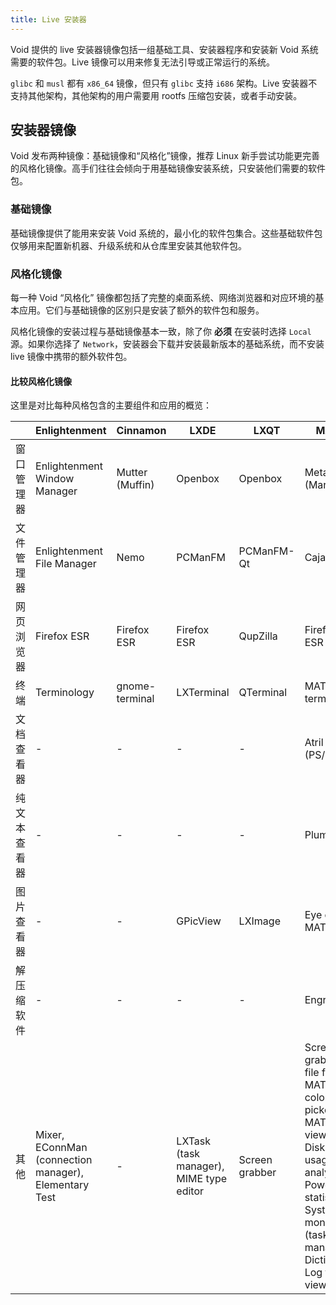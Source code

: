 ```yaml
---
title: Live 安装器
---
```


Void 提供的 live 安装器镜像包括一组基础工具、安装器程序和安装新 Void 系统需要的软件包。Live 镜像可以用来修复无法引导或正常运行的系统。

`glibc` 和 `musl` 都有 `x86_64` 镜像，但只有 `glibc` 支持 `i686` 架构。Live 安装器不支持其他架构，其他架构的用户需要用 rootfs 压缩包安装，或者手动安装。

## 安装器镜像

Void 发布两种镜像：基础镜像和“风格化”镜像，推荐 Linux 新手尝试功能更完善的风格化镜像。高手们往往会倾向于用基础镜像安装系统，只安装他们需要的软件包。

### 基础镜像

基础镜像提供了能用来安装 Void 系统的，最小化的软件包集合。这些基础软件包仅够用来配置新机器、升级系统和从仓库里安装其他软件包。

### 风格化镜像

每一种 Void “风格化” 镜像都包括了完整的桌面系统、网络浏览器和对应环境的基本应用。它们与基础镜像的区别只是安装了额外的软件包和服务。

风格化镜像的安装过程与基础镜像基本一致，除了你 **必须** 在安装时选择 `Local` 源。如果你选择了 `Network`，安装器会下载并安装最新版本的基础系统，而不安装 live 镜像中携带的额外软件包。

#### 比较风格化镜像

这里是对比每种风格包含的主要组件和应用的概览：


<table>
  <thead>
    <tr>
      <th></th>
      <th>Enlightenment</th>
      <th>Cinnamon</th>
      <th>LXDE</th>
      <th>LXQT</th>
      <th>MATE</th>
      <th>XFCE</th>
    </tr>
  </thead>
  <tbody>
    <tr>
      <td {...nowrap}>窗口管理器</td>
      <td>Enlightenment Window Manager</td>
      <td>Mutter (Muffin)</td>
      <td>Openbox</td>
      <td>Openbox</td>
      <td>Metacity (Marco)</td>
      <td>xfwm4</td>
    </tr>
    <tr>
      <td {...nowrap}>文件管理器</td>
      <td>Enlightenment File Manager</td>
      <td>Nemo</td>
      <td>PCManFM</td>
      <td>PCManFM-Qt</td>
      <td>Caja</td>
      <td>Thunar</td>
    </tr>
    <tr>
      <td {...nowrap}>网页浏览器</td>
      <td>Firefox ESR</td>
      <td>Firefox ESR</td>
      <td>Firefox ESR</td>
      <td>QupZilla</td>
      <td>Firefox ESR</td>
      <td>Firefox ESR</td>
    </tr>
    <tr>
      <td {...nowrap}>终端</td>
      <td>Terminology</td>
      <td>gnome-terminal</td>
      <td>LXTerminal</td>
      <td>QTerminal</td>
      <td>MATE terminal</td>
      <td>xfce4-Terminal</td>
    </tr>
    <tr>
      <td {...nowrap}>文档查看器</td>
      <td>-</td>
      <td>-</td>
      <td>-</td>
      <td>-</td>
      <td>Atril (PS/PDF)</td>
      <td>-</td>
    </tr>
    <tr>
      <td {...nowrap}>纯文本查看器</td>
      <td>-</td>
      <td>-</td>
      <td>-</td>
      <td>-</td>
      <td>Pluma</td>
      <td>Mousepad</td>
    </tr>
    <tr>
      <td {...nowrap}>图片查看器</td>
      <td>-</td>
      <td>-</td>
      <td>GPicView</td>
      <td>LXImage</td>
      <td>Eye of MATE</td>
      <td>Ristretto</td>
    </tr>
    <tr>
      <td {...nowrap}>解压缩软件</td>
      <td>-</td>
      <td>-</td>
      <td>-</td>
      <td>-</td>
      <td>Engrampa</td>
      <td>-</td>
    </tr>
    <tr>
      <td {...nowrap}>其他</td>
      <td>Mixer, EConnMan (connection manager), Elementary Test</td>
      <td>-</td>
      <td>LXTask (task manager), MIME type editor</td>
      <td>Screen grabber</td>
      <td>
        Screen grabber, file finder, MATE color picker, MATE font viewer, Disk
        usage analyzer, Power statistics, System monitor (task manager),
        Dictionary, Log file viewer
      </td>
      <td>
        Bulk rename, Orage Globaltime, Orage Calendar, Task Manager, Parole
        Media Player, Audio Mixer, MIME type editor, Application finder
      </td>
    </tr>
  </tbody>
</table>
